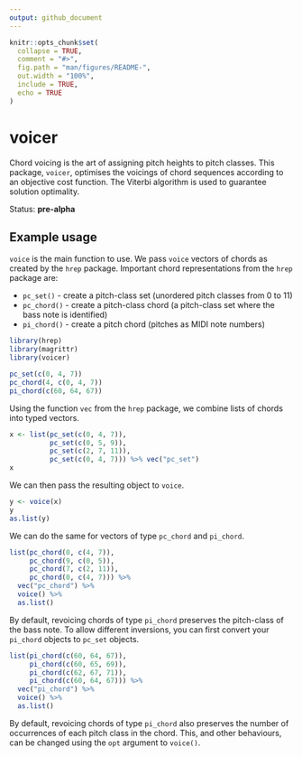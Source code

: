 ```yaml
---
output: github_document
---
```


```r
knitr::opts_chunk$set(
  collapse = TRUE,
  comment = "#>",
  fig.path = "man/figures/README-",
  out.width = "100%",
  include = TRUE,
  echo = TRUE
)
```

# voicer

Chord voicing is the art of assigning pitch heights to pitch classes.
This package, `voicer`, 
optimises the voicings of chord sequences according to an objective cost function.
The Viterbi algorithm is used to guarantee solution optimality.

Status: **pre-alpha**

## Example usage

`voice` is the main function to use.
We pass `voice` vectors of chords as created by the `hrep` package.
Important chord representations from the `hrep` package are:

- `pc_set()` - create a pitch-class set (unordered pitch classes from 0 to 11)
- `pc_chord()` - create a pitch-class chord
(a pitch-class set where the bass note is identified)
- `pi_chord()` - create a pitch chord (pitches as MIDI note numbers)

```r
library(hrep)
library(magrittr)
library(voicer)

pc_set(c(0, 4, 7))
pc_chord(4, c(0, 4, 7))
pi_chord(c(60, 64, 67))
```

Using the function `vec` from the `hrep` package, 
we combine lists of chords into typed vectors.

```r
x <- list(pc_set(c(0, 4, 7)), 
          pc_set(c(0, 5, 9)),
          pc_set(c(2, 7, 11)), 
          pc_set(c(0, 4, 7))) %>% vec("pc_set")
x
```

We can then pass the resulting object to `voice`.

```r
y <- voice(x)
y 
as.list(y)
```

We can do the same for vectors of type `pc_chord` and `pi_chord`.

```r
list(pc_chord(0, c(4, 7)), 
     pc_chord(9, c(0, 5)),
     pc_chord(7, c(2, 11)), 
     pc_chord(0, c(4, 7))) %>% 
  vec("pc_chord") %>% 
  voice() %>% 
  as.list()
```

By default, revoicing chords of type `pi_chord` preserves
the pitch-class of the bass note.
To allow different inversions,
you can first convert your `pi_chord` objects to `pc_set` objects.

```r
list(pi_chord(c(60, 64, 67)), 
     pi_chord(c(60, 65, 69)),
     pi_chord(c(62, 67, 71)), 
     pi_chord(c(60, 64, 67))) %>% 
  vec("pi_chord") %>% 
  voice() %>% 
  as.list()
```

By default, revoicing chords of type `pi_chord` also preserves
the number of occurrences of each pitch class in the chord.
This, and other behaviours,
can be changed using the `opt` argument to `voice()`.
